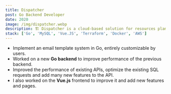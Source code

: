 ```yaml
---
title: Dispatcher
post: Go Backend Developer
date: 2020
image: /img/dispatcher.webp
description: 🏗 Dispatcher is a cloud-based solution for resources planning on construction sites.
stack: ['Go', 'MySQL', 'Vue.JS', 'Terraform', 'Docker', 'AWS']
---
```


- Implement an email template system in Go, entirely customizable by users.
- Worked on a new **Go backend** to improve performance of the previous backend.
- Improved the performance of existing APIs, optimize the existing SQL requests and add many new features to the API.
- I also worked on the **Vue.js** frontend to improve it and add new features and pages.
